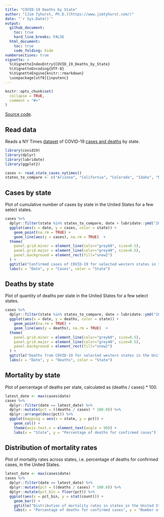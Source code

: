 ```yaml
---
title: "COVID-19 Deaths by State"
author: "[Jim Tyhurst, Ph.D.](https://www.jimtyhurst.com/)"
date: "`r Sys.Date()`"
output:
  github_document:
    toc: true
    hard_line_breaks: FALSE
  html_document:
    toc: true
    code_folding: hide
numbersections: true
vignette: >
  %\VignetteIndexEntry{COVID_19_Deaths_by_State}
  %\VignetteEncoding{UTF-8}
  %\VignetteEngine{knitr::rmarkdown}
  \usepackage[utf8]{inputenc}
---
```


```r
knitr::opts_chunk$set(
  collapse = TRUE,
  comment = "#>"
)
```

[Source code](./covid19_deaths_by_state.Rmd).

## Read data
Reads a NY Times [dataset](https://www.nytimes.com/interactive/2020/us/coronavirus-us-cases.html) of COVID-19 [cases and deaths](https://github.com/nytimes/covid-19-data/blob/master/us-states.csv) by state.

```r
library(covid19)
library(dplyr)
library(lubridate)
library(ggplot2)

cases <- read_state_cases_nytimes()
states_to_compare <- c("Arizona", "California", "Colorado", "Idaho", "Nevada", "Oregon", "Washington")
```

## Cases by state
Plot of cumulative number of cases by state in the United States for a few select states.

```r
cases %>%
  dplyr::filter(state %in% states_to_compare, date > lubridate::ymd("2020-02-20")) %>% 
  ggplot(aes(x = date, y = cases, color = state)) +
    geom_point(na.rm = TRUE) +
    geom_line(aes(y = cases), na.rm = TRUE)  + 
  theme(
    panel.grid.minor = element_line(color="grey60", size=0.5),
    panel.grid.major = element_line(color="grey40", size=0.5),
    panel.background = element_rect(fill="snow2")
  ) +
  ggtitle("Confirmed cases of COVID-19 for selected western states in the United States") +
  labs(x = "Date", y = "Cases", color = "State")
```

## Deaths by state
Plot of quantity of deaths per state in the United States for a few select states.

```r
cases %>%
  dplyr::filter(state %in% states_to_compare, date > lubridate::ymd("2020-02-20")) %>% 
  ggplot(aes(x = date, y = deaths, color = state)) +
    geom_point(na.rm = TRUE) +
    geom_line(aes(y = deaths), na.rm = TRUE)  + 
  theme(
    panel.grid.minor = element_line(color="grey60", size=0.5),
    panel.grid.major = element_line(color="grey40", size=0.5),
    panel.background = element_rect(fill="snow2")
  ) +
  ggtitle("Deaths from COVID-19 for selected western states in the United States") +
  labs(x = "Date", y = "Deaths", color = "State")
```

## Mortality by state
Plot of percentage of deaths per state, calculated as (deaths / cases) * 100.

```r
latest_date <- max(cases$date)
cases %>% 
  dplyr::filter(date == latest_date) %>% 
  dplyr::mutate(pct = ((deaths / cases) * 100.0)) %>% 
  dplyr::arrange(desc(pct)) %>% 
  ggplot(mapping = aes(x = state, y = pct)) +
    geom_col() +
    theme(axis.text.x = element_text(angle = 90)) +
    labs(x = "State", y = "Percentage of deaths for confirmed cases")
```

## Distribution of mortality rates
Plot of mortality rates across states, i.e. percentage of deaths for confirmed cases, in the United States.

```r
latest_date <- max(cases$date)
cases %>% 
  dplyr::filter(date == latest_date) %>% 
  dplyr::mutate(pct = ((deaths / cases) * 100.0)) %>% 
  dplyr::mutate(pct_bin = floor(pct)) %>% 
  ggplot(aes(x = pct_bin, y = stat(count))) +
    geom_bar() +
    ggtitle("Distribution of mortality rates in states in the United States") +
    labs(x = "Percentage of deaths for confirmed cases", y = "Number of states")
```
